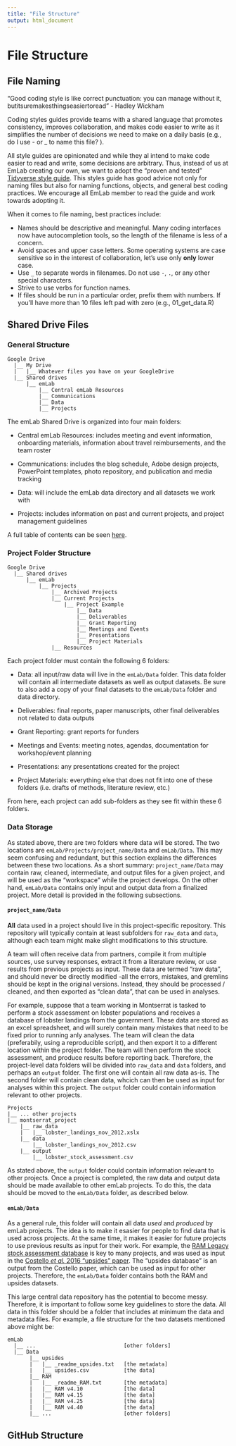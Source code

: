 ```yaml
---
title: "File Structure"
output: html_document
---
```


# File Structure

<!--
    Note to self: add intro text
-->

## File Naming

"Good coding style is like correct punctuation: you can manage without it, butitsuremakesthingseasiertoread" - Hadley Wickham

Coding styles guides provide teams with a shared language that promotes consistency, improves collaboration, and makes code easier to write as it simplifies the number of decisions we need to make on a daily basis (e.g., do I use - or _ to name this file? ). 

All style guides are opinionated and while they al intend to make code easier to read and write, some decisions are arbitrary. Thus, instead of us at EmLab creating our own, we want to adopt the "proven and tested" [Tidyverse style guide](https://style.tidyverse.org/). This styles guide has good advice not only for naming files but also for naming functions, objects, and general best coding practices. We encourage all EmLab member to read the guide and work towards adopting it. 

When it comes to file naming, best practices include: 

  - Names should be descriptive and meaningful. Many coding interfaces now have autocompletion tools, so the length of the filename is less of a concern. 
  - Avoid spaces and upper case letters. Some operating systems are case sensitive so in the interest of collaboration, let's use only **only** lower case. 
  - Use `_` to separate words in filenames. Do not use `-`, `.`, or any other special characters. 
  - Strive to use verbs for function names. 
  - If files should be run in a particular order, prefix them with numbers. If you’ll have more than 10 files left pad with zero (e.g., 01_get_data.R)
  
## Shared Drive Files

### General Structure

```
Google Drive
  |__ My Drive
  |   |__ Whatever files you have on your GoogleDrive
  |__ Shared drives
      |__ emLab
          |__ Central emLab Resources
          |__ Communications
          |__ Data
          |__ Projects
```

The emLab Shared Drive is organized into four main folders:

* Central emLab Resources: includes meeting and event information, onboarding materials, information about travel reimbursements, and the team roster

* Communications: includes the blog schedule, Adobe design projects, PowerPoint templates, photo repository, and publication and media tracking

* Data: will include the emLab data directory and all datasets we work with

* Projects: includes information on past and current projects, and project management guidelines

A full table of contents can be seen [here](https://docs.google.com/document/d/1a26a6N4akF2dSXWfp0fWxGegd0wvrPVUeaA09en2EPE/edit). 

### Project Folder Structure

```
Google Drive
  |__ Shared drives
      |__ emLab
          |__ Projects
              |__ Archived Projects
              |__ Current Projects
                  |__ Project Example
                      |__ Data
                      |__ Deliverables
                      |__ Grant Reporting
                      |__ Meetings and Events
                      |__ Presentations
                      |__ Project Materials
              |__ Resources
```

Each project folder must contain the following 6 folders:

* Data: all input/raw data will live in the `emLab/Data` folder. This data folder will contain all intermediate datasets as well as output datasets. Be sure to also add a copy of your final datasets to the `emLab/Data` folder and data directory.

* Deliverables: final reports, paper manuscripts, other final deliverables not related to data outputs

* Grant Reporting: grant reports for funders 

* Meetings and Events: meeting notes, agendas, documentation for workshop/event planning

* Presentations: any presentations created for the project

* Project Materials: everything else that does not fit into one of these folders (i.e. drafts of methods, literature review, etc.)

From here, each project can add sub-folders as they see fit within these 6 folders.

### Data Storage

As stated above, there are two folders where data will be stored. The two locations are `emLab/Projects/project_name/Data` and `emLab/Data`. This may seem confusing and redundant, but this section explains the differences between these two locations. As a short summary: `project_name/Data` may contain raw, cleaned, intermediate, and output files for a given project, and will be used as the "workspace" while the project develops. On the other hand, `emLab/Data` contains only input and output data from a finalized project. More detail is provided in the following subsections.

#### `project_name/Data`

**All** data used in a project should live in this project-specific repository. This repository will typically contain at least subfolders for `raw_data` and `data`, although each team might make slight modifications to this structure.

A team will often receive data from partners, compile it from multiple sources, use survey responses, extract it from a literature review, or use results from previous projects as input. These data are termed “raw data”, and should never be directly modified -all the errors, mistakes, and gremlins should be kept in the original versions. Instead, they should be processed / cleaned, and then exported as “clean data”, that can be used in analyses.

For example, suppose that a team working in Montserrat is tasked to perform a stock assessment on lobster populations and receives a database of lobster landings from the government. These data are stored as an excel spreadsheet, and will surely contain many mistakes that need to be fixed prior to running anly analyses. The team will clean the data (preferabily, using a reproducible script), and then export it to a different location within the project folder. The team will then perform the stock assessment, and produce results before reporting back. Therefore, the project-level data folders will be divided into `raw_data` and `data` folders, and perhaps an `output` folder. The first one will contain all raw data as-is. The second folder will contain clean data, whcich can then be used as input for analyses within this project. The `output` folder could contain information relevant to other projects.


```
Projects
|__ ... other projects
|__ montserrat_project
    |__ raw_data
    |   |__ lobster_landings_nov_2012.xslx
    |__ data
        |__ lobster_landings_nov_2012.csv
    |__ output
        |__ lobster_stock_assessment.csv
```

As stated above, the `output` folder could contain information relevant to other projects. Once a project is completed, the raw data and output data should be made available to other emLab projects. To do this, the data should be moved to the `emLab/Data` folder, as described below.

#### `emLab/Data`

As a general rule, this folder will contain all data *used* and *produced* by emLab projects. The idea is to make it esasier for people to find data that is used across projects. At the same time, it makes it easier for future projects to use previous results as input for their work. For example, the [RAM Legacy stock assessment database](https://www.ramlegacy.org/) is key to many projects, and was used as input in the [Costello *et al.* 2016 "upsides" paper](https://www.pnas.org/content/113/18/5125). The "upsides database" is an output from the Costello paper, which can be used as input for other projects. Therefore, the `emLab/Data` folder contains both the RAM and upsides datasets.

This large central data repository has the potential to become messy. Therefore, it is important to follow some key guidelines to store the data. All data in this folder should be a folder that includes at minimum the data and metadata files. For example, a file structure for the two datasets mentioned above might be:

```
emLab
  |__ ...                            [other folders]
  |__ Data
       |__ upsides
       |   |__ _readme_upsides.txt   [the metadata]
       |   |__ upsides.csv           [the data]
       |__ RAM
       |   |__ _readme_RAM.txt       [the metadata]
       |   |__ RAM v4.10             [the data]
       |   |__ RAM v4.15             [the data]
       |   |__ RAM v4.25             [the data]
       |   |__ RAM v4.40             [the data]
       |__ ...                       [other folders]
```

## GitHub Structure
